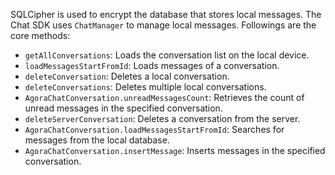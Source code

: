 <PlatformWrapper platform="ios">

SQLCipher is used to encrypt the database that stores local messages. The Chat SDK uses `ChatManager` to manage local messages. Followings are the core methods:

- `getAllConversations`: Loads the conversation list on the local device.
- `loadMessagesStartFromId`: Loads messages of a conversation.
- `deleteConversation`: Deletes a local conversation.
- `deleteConversations`: Deletes multiple local conversations.
- `AgoraChatConversation.unreadMessagesCount`: Retrieves the count of unread messages in the specified conversation.
- `deleteServerConversation`: Deletes a conversation from the server.
- `AgoraChatConversation.loadMessagesStartFromId`: Searches for messages from the local database.
- `AgoraChatConversation.insertMessage`: Inserts messages in the specified conversation.
  
</PlatformWrapper>